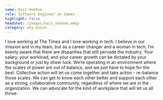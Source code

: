 ```yaml
---
name: Kait Hoehne
role: Software Engineer on Games
highlight: false
headshot: /images/kait_hoehne.webp
category: why-union
---
```

I love working at The Times and I love working in tech. I believe in our mission and in my team, but as a career changer and a woman in tech, I’m keenly aware that there are disparities that still pervade the industry. Your salary, your workload, and your career growth can be dictated by your background or just by sheer luck. We’re operating in an environment where the scales of power are out of balance, and we just have to hope for the best. Collective action will let us come together and take action - re-balance those scales. We can get to know each other better and support each other as a strong, collaborative community, regardless of where we are in the organization. We can advocate for the kind of workplace that will let us all thrive.
